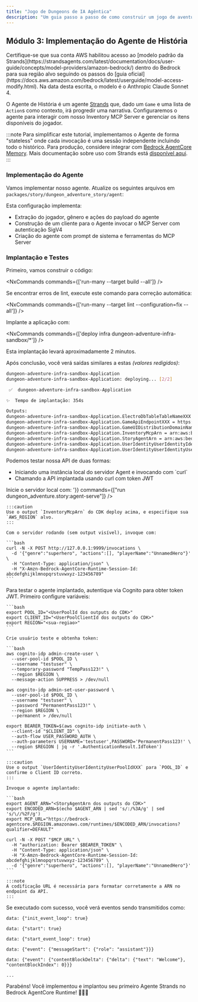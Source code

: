 ```yaml
---
title: "Jogo de Dungeons de IA Agêntica"
description: "Um guia passo a passo de como construir um jogo de aventura de dungeon alimentado por IA agêntica usando o @aws/nx-plugin."
---
```






## Módulo 3: Implementação do Agente de História

<Aside type="caution">
Certifique-se que sua conta AWS habilitou acesso ao [modelo padrão da Strands](https://strandsagents.com/latest/documentation/docs/user-guide/concepts/model-providers/amazon-bedrock/) dentro do Bedrock para sua região alvo seguindo os passos do [guia oficial](https://docs.aws.amazon.com/bedrock/latest/userguide/model-access-modify.html). Na data desta escrita, o modelo é o Anthropic Claude Sonnet 4.
</Aside>

O Agente de História é um agente [Strands](https://strandsagents.com/) que, dado um `Game` e uma lista de `Action`s como contexto, irá progredir uma narrativa. Configuraremos o agente para interagir com nosso Inventory MCP Server e gerenciar os itens disponíveis do jogador.

:::note
Para simplificar este tutorial, implementamos o Agente de forma "stateless" onde cada invocação é uma sessão independente incluindo todo o histórico. Para produção, considere integrar com [Bedrock AgentCore Memory](https://docs.aws.amazon.com/bedrock-agentcore/latest/devguide/memory.html). Mais documentação sobre uso com Strands está [disponível aqui](https://github.com/aws/bedrock-agentcore-sdk-python/tree/main/src/bedrock_agentcore/memory/integrations/strands).
:::

### Implementação do Agente

Vamos implementar nosso agente. Atualize os seguintes arquivos em `packages/story/dungeon_adventure_story/agent`:

<Tabs>
  <TabItem label="main.py">
<E2EDiff lang="python" before="dungeon-adventure/3/main.py.old.template" after="dungeon-adventure/3/main.py.template" />
  </TabItem>
  <TabItem label="agent.py">
<E2EDiff lang="python" before="dungeon-adventure/3/agent.py.old.template" after="dungeon-adventure/3/agent.py.template" />
  </TabItem>
</Tabs>

Esta configuração implementa:

- Extração do jogador, gênero e ações do payload do agente
- Construção de um cliente para o Agente invocar o MCP Server com autenticação SigV4
- Criação do agente com prompt de sistema e ferramentas do MCP Server

### Implantação e Testes

Primeiro, vamos construir o código:

<NxCommands commands={['run-many --target build --all']} />

<Aside type="tip">
Se encontrar erros de lint, execute este comando para correção automática:

<NxCommands commands={['run-many --target lint --configuration=fix --all']} />
</Aside>

Implante a aplicação com:

<NxCommands commands={['deploy infra dungeon-adventure-infra-sandbox/*']} />

Esta implantação levará aproximadamente 2 minutos.

Após conclusão, você verá saídas similares a estas _(valores redigidos)_:

```bash
dungeon-adventure-infra-sandbox-Application
dungeon-adventure-infra-sandbox-Application: deploying... [2/2]

 ✅  dungeon-adventure-infra-sandbox-Application

✨  Tempo de implantação: 354s

Outputs:
dungeon-adventure-infra-sandbox-Application.ElectroDbTableTableNameXXX = dungeon-adventure-infra-sandbox-Application-ElectroDbTableXXX-YYY
dungeon-adventure-infra-sandbox-Application.GameApiEndpointXXX = https://xxx.execute-api.region.amazonaws.com/prod/
dungeon-adventure-infra-sandbox-Application.GameUIDistributionDomainNameXXX = xxx.cloudfront.net
dungeon-adventure-infra-sandbox-Application.InventoryMcpArn = arn:aws:bedrock-agentcore:region:xxxxxxx:runtime/dungeonadventureventoryMcpServerXXXX-YYYY
dungeon-adventure-infra-sandbox-Application.StoryAgentArn = arn:aws:bedrock-agentcore:region:xxxxxxx:runtime/dungeonadventurecationStoryAgentXXXX-YYYY
dungeon-adventure-infra-sandbox-Application.UserIdentityUserIdentityIdentityPoolIdXXX = region:xxx
dungeon-adventure-infra-sandbox-Application.UserIdentityUserIdentityUserPoolIdXXX = region_xxx
```

Podemos testar nossa API de duas formas:
<ul>
<li>Iniciando uma instância local do servidor Agent e invocando com `curl`</li>
<li>Chamando a API implantada usando curl com token JWT</li>
</ul>

<Tabs>
  <TabItem label="Local">
  Inicie o servidor local com:
    <NxCommands highlights={['arn:aws:bedrock-agentcore:region:xxxxxxx:runtime/dungeonadventureventoryMcpServerXXXX-YYYY', 'region']} env={{PORT: '9999', INVENTORY_MCP_ARN:"arn:aws:bedrock-agentcore:region:xxxxxxx:runtime/dungeonadventureventoryMcpServerXXXX-YYYY", AWS_REGION: '<region>'}} commands={["run dungeon_adventure.story:agent-serve"]} />

    :::caution
    Use o output `InventoryMcpArn` do CDK deploy acima, e especifique sua `AWS_REGION` alvo.
    :::

    Com o servidor rodando (sem output visível), invoque com:

    ```bash
    curl -N -X POST http://127.0.0.1:9999/invocations \
      -d '{"genre":"superhero", "actions":[], "playerName":"UnnamedHero"}' \
      -H "Content-Type: application/json" \
      -H "X-Amzn-Bedrock-AgentCore-Runtime-Session-Id: abcdefghijklmnopqrstuvwxyz-123456789"
    ```
  </TabItem>
  <TabItem label="Implantado">
    Para testar o agente implantado, autentique via Cognito para obter token JWT. Primeiro configure variáveis:

    ```bash
    export POOL_ID="<UserPoolId dos outputs do CDK>"
    export CLIENT_ID="<UserPoolClientId dos outputs do CDK>"
    export REGION="<sua-regiao>"
    ```

    Crie usuário teste e obtenha token:

    ```bash
    aws cognito-idp admin-create-user \
      --user-pool-id $POOL_ID \
      --username "testuser" \
      --temporary-password "TempPass123!" \
      --region $REGION \
      --message-action SUPPRESS > /dev/null

    aws cognito-idp admin-set-user-password \
      --user-pool-id $POOL_ID \
      --username "testuser" \
      --password "PermanentPass123!" \
      --region $REGION \
      --permanent > /dev/null

    export BEARER_TOKEN=$(aws cognito-idp initiate-auth \
      --client-id "$CLIENT_ID" \
      --auth-flow USER_PASSWORD_AUTH \
      --auth-parameters USERNAME='testuser',PASSWORD='PermanentPass123!' \
      --region $REGION | jq -r '.AuthenticationResult.IdToken')
    ```

    :::caution
    Use o output `UserIdentityUserIdentityUserPoolIdXXX` para `POOL_ID` e confirme o Client ID correto.
    :::

    Invoque o agente implantado:

    ```bash
    export AGENT_ARN="<StoryAgentArn dos outputs do CDK>"
    export ENCODED_ARN=$(echo $AGENT_ARN | sed 's/:/%3A/g' | sed 's/\//%2F/g')
    export MCP_URL="https://bedrock-agentcore.$REGION.amazonaws.com/runtimes/$ENCODED_ARN/invocations?qualifier=DEFAULT"

    curl -N -X POST "$MCP_URL" \
      -H "authorization: Bearer $BEARER_TOKEN" \
      -H "Content-Type: application/json" \
      -H "X-Amzn-Bedrock-AgentCore-Runtime-Session-Id: abcdefghijklmnopqrstuvwxyz-123456789" \
      -d '{"genre":"superhero", "actions":[], "playerName":"UnnamedHero"}'
    ```

    :::note
    A codificação URL é necessária para formatar corretamente a ARN no endpoint da API.
    :::
  </TabItem>
</Tabs>

Se executado com sucesso, você verá eventos sendo transmitidos como:

```
data: {"init_event_loop": true}

data: {"start": true}

data: {"start_event_loop": true}

data: {"event": {"messageStart": {"role": "assistant"}}}

data: {"event": {"contentBlockDelta": {"delta": {"text": "Welcome"}, "contentBlockIndex": 0}}}

...
```

Parabéns! Você implementou e implantou seu primeiro Agente Strands no Bedrock AgentCore Runtime! 🎉🎉🎉